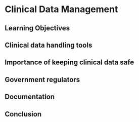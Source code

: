 # Clinical Data Management

## Learning Objectives

## Clinical data handling tools

## Importance of keeping clinical data safe

## Government regulators

## Documentation

## Conclusion